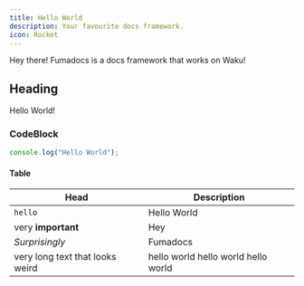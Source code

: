 ```yaml
---
title: Hello World
description: Your favourite docs framework.
icon: Rocket
---
```


Hey there! Fumadocs is a docs framework that works on Waku!

## Heading

Hello World!

### CodeBlock

```ts
console.log("Hello World");
```

#### Table

| Head                            | Description                         |
| ------------------------------- | ----------------------------------- |
| `hello`                         | Hello World                         |
| very **important**              | Hey                                 |
| _Surprisingly_                  | Fumadocs                            |
| very long text that looks weird | hello world hello world hello world |
